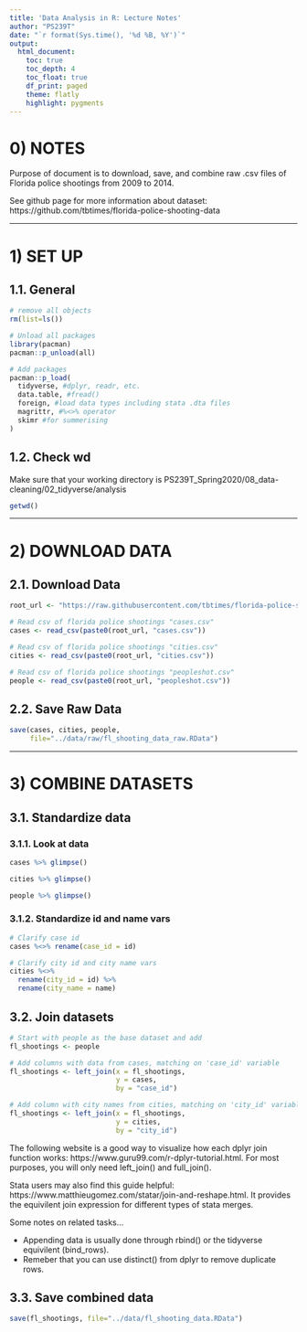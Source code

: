 ```yaml
---
title: 'Data Analysis in R: Lecture Notes'
author: "PS239T"
date: "`r format(Sys.time(), '%d %B, %Y')`"
output:
  html_document:
    toc: true
    toc_depth: 4
    toc_float: true
    df_print: paged
    theme: flatly
    highlight: pygments
---
```


# 0) NOTES

Purpose of document is to download, save, and combine raw .csv files of Florida police shootings from 2009 to 2014. 

See github page for more information about dataset: https://github.com/tbtimes/florida-police-shooting-data



**********************************************************

# 1) SET UP 

## 1.1. General 

```r
# remove all objects
rm(list=ls())

# Unload all packages 
library(pacman)
pacman::p_unload(all)

# Add packages 
pacman::p_load(
  tidyverse, #dplyr, readr, etc.
  data.table, #fread() 
  foreign, #load data types including stata .dta files 
  magrittr, #%<>% operator
  skimr #for summerising
)
```

## 1.2. Check wd

Make sure that your working directory is PS239T_Spring2020/08_data-cleaning/02_tidyverse/analysis
```r
getwd()
```


**********************************************************

# 2) DOWNLOAD DATA

## 2.1. Download Data 
```r
root_url <- "https://raw.githubusercontent.com/tbtimes/florida-police-shooting-data/master/"

# Read csv of florida police shootings "cases.csv"
cases <- read_csv(paste0(root_url, "cases.csv")) 

# Read csv of florida police shootings "cities.csv"    
cities <- read_csv(paste0(root_url, "cities.csv")) 

# Read csv of florida police shootings "peopleshot.csv" 
people <- read_csv(paste0(root_url, "peopleshot.csv")) 
```

## 2.2. Save Raw Data
```r
save(cases, cities, people, 
     file="../data/raw/fl_shooting_data_raw.RData")
```


**********************************************************

# 3) COMBINE DATASETS

## 3.1. Standardize data

### 3.1.1. Look at data 
```r
cases %>% glimpse()
```

```r
cities %>% glimpse()
```

```r
people %>% glimpse()
```

### 3.1.2. Standardize id and name vars
```r
# Clarify case id 
cases %<>% rename(case_id = id) 

# Clarify city id and city name vars
cities %<>% 
  rename(city_id = id) %>%
  rename(city_name = name)
```

## 3.2. Join datasets 
```r
# Start with people as the base dataset and add 
fl_shootings <- people

# Add columns with data from cases, matching on 'case_id' variable 
fl_shootings <- left_join(x = fl_shootings,
                          y = cases,
                          by = "case_id")

# Add column with city names from cities, matching on 'city_id' variable 
fl_shootings <- left_join(x = fl_shootings,
                          y = cities,
                          by = "city_id")
```

The following website is a good way to visualize how each dplyr join function works: https://www.guru99.com/r-dplyr-tutorial.html. For most purposes, you will only need left_join() and full_join(). 

Stata users may also find this guide helpful: https://www.matthieugomez.com/statar/join-and-reshape.html. It provides the equivilent join expression for different types of stata merges. 

Some notes on related tasks...

* Appending data is usually done through rbind() or the tidyverse equivilent (bind_rows). 
* Remeber that you can use distinct() from dplyr to remove duplicate rows. 


## 3.3. Save combined data
```r
save(fl_shootings, file="../data/fl_shooting_data.RData")
```





